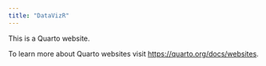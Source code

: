 ```yaml
---
title: "DataVizR"
---
```


This is a Quarto website.

To learn more about Quarto websites visit <https://quarto.org/docs/websites>.
